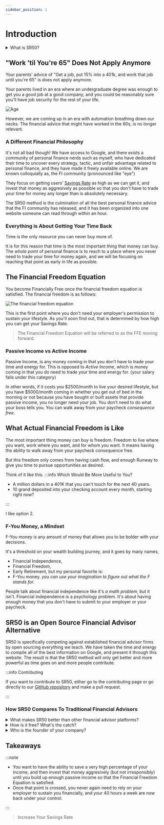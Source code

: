 ```yaml
---
sidebar_position: 1
---
```


# Introduction

<details>
  <summary>What is SR50?</summary>

SR50 is the cliffnotes for all the best personal finance information you can find on the internet. All of this information has been neatly organized and presented into an open source documentation website.

It's basically if the world's best financial advisor was available as a free website that's constantly getting updates and being improved.

</details>

## "Work 'til You're 65" Does Not Apply Anymore

Your parents' advice of "Get a job, put 15% into a 401k, and work that job until you're 65" is does not apply anymore. 

Your parents lived in an era where an undergraduate degree was enough to get you a good job at a good company, and you could be reasonably sure you'll have job security for the rest of your life.

![Age](/img/age-meme.svg)

However, we are coming up in an era with automation breathing down our necks. The financial advice that might have worked in the 80s, is no longer relevant.

### A Different Financial Philosophy

It's not all bad though! We have access to Google, and there exists a community of personal finance nerds such as myself, who have dedicated their time to uncover every strategy, tactic, and unfair advantage related to personal finance, and they have made it freely available online. We are known colloquially as, the FI community (pronounced like "eye")

They focus on getting users' [Savings Rate](/kpis/savings-rate.md) as high as we can get it, and invest that money as aggresively as possible so that you don't have to trade your time for money any longer than is absolutely necessary.

The SR50 method is the culmination of all the best personal finance advice that the FI community has released, and it has been organized into one website someone can read through within an hour.

### Everything is About Getting Your Time Back 

Time is the only resource you can never buy more of. 

It is for this reason that time is the most important *thing* that money can buy. The *whole point* of personal finance is to reach to a place where you never need to trade your time for money again, and we will be focusing on reaching that point as early in life as possible.

## The Financial Freedom Equation

You become Financially Free once the financial freedom equation is satisfied. The financial freedom is as follows:

![The financial freedom equation](/img/financial-freedom-equation-dark.svg)

This is the first point where you don't need your employer's permission to sustain your lifestyle. As you'll soon find out, that is determined by how high you can get your Savings Rate.

>The Financial Freedom Equation will be referred to as the FFE moving forward.

### Passive Income vs Active Income

Passive Income, is any money coming in that you don’t have to trade your time and energy for. This is opposed to *Active Income*, which is money coming in that you do need to trade your time and energy for. (your salary falls under this category)

In other words, if it costs you $2500/month to live your desired lifestyle, but you have $5000/month coming in whether you get out of bed in the morning or not because you have bought or built assets that provide passive income, you no longer need your job. You don’t need to do what your boss tells you. You can walk away from your paycheck *consequence free.* 

## What Actual Financial Freedom is Like

The most important thing money can buy is freedom. Freedom to live where you want, work where you want, and for whom you want. It means having the ability to walk away from your paycheck consequence free. 

But this freedom only comes from having cash flow, and enough Runway to give you time to pursue opportunities as desired.

Think of it like this. 
:::info Which Would Be More Useful to You?

- A million dollars in a 401K that you can't touch for the next 40 years.
- 10 grand deposited into your checking account every month, starting right now?

:::

I like option 2.

### F-You Money, a Mindset

F-You money is any amount of money that allows you to be bolder with your decisions. 

It's a threshold on your wealth building journey, and it goes by many names, 
- Financial Independence, 
- Financial Freedom, 
- Early Retirement,
but my personal favorite is:
- F-You money. 
*you can use your imagination to figure out what the F stands for.*

People talk about financial independence like it's *a math problem*, but it isn't. Financial independence is a psychology problem. It's about having enough money that you don't have to submit to your employer or your paycheck.

## SR50 is an Open Source Financial Advisor Alternative

SR50 is specifically competing against established financial advisor firms by open sourcing everything we teach. We have taken the time and energy to compile all of the best information on Google, and present it through this website. The result is that the SR50 method will only get better and more powerful as time goes on and more people contribute. 

:::info Contributing

If you want to contribute to SR50, either go to the contributing page or go directly to our [GitHub repository](https://github.com/tpascarella/sr50) and make a pull request.

:::

### How SR50 Compares To Traditional Financial Advisors

<details>
  <summary>What makes SR50 better than other financial advisor platforms?</summary>

A few things:
- We open source everything we teach, and our educational material is constantly being updated and refined.
- 100% transparency about how we make money. We have an Open Collective page that you can back if you choose to.
- We focus on improving Savings Rate, as opposed to Net Worth. Savings Rate is the most important KPI in personal finance, and if you optimize for Savings Rate you can reach the same level of financial independence in 3-5 years, as would take 35-40 years using a typical financial advisor approach.

</details>

<details>
  <summary>How is it free? What's the catch?</summary>

We make money through a freemium model. The website is an open source documentation project that anyone can contribute to. Meaning, everything we teach is made available to everyone, even if they aren't a user.

We have a paid subscription option that provides software tools that implement with the educational content on the website, as well as priority when it comes to integrating user feeedback, but all of the information is freely available on this website.

</details>

<details>
  <summary>Who is the founder of your company?</summary>

[This guy.](https://thomaspascarella.com/)

</details>

## Takeaways

:::note 

- You want to have the ability to save a very high percentage of your income, and then invest that money aggresively (but not irresponsibly) until you build up enough passive income so that the Financial Freedom Equation is satisfied.
- Once that point is crossed, you never again need to rely on your employer to sustain you financially, and your 40 hours a week are now back under your control.

:::

>Increase Your Savings Rate
